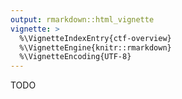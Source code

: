 ```yaml
---
output: rmarkdown::html_vignette
vignette: >
  %\VignetteIndexEntry{ctf-overview}
  %\VignetteEngine{knitr::rmarkdown}
  %\VignetteEncoding{UTF-8}
---
```


TODO
